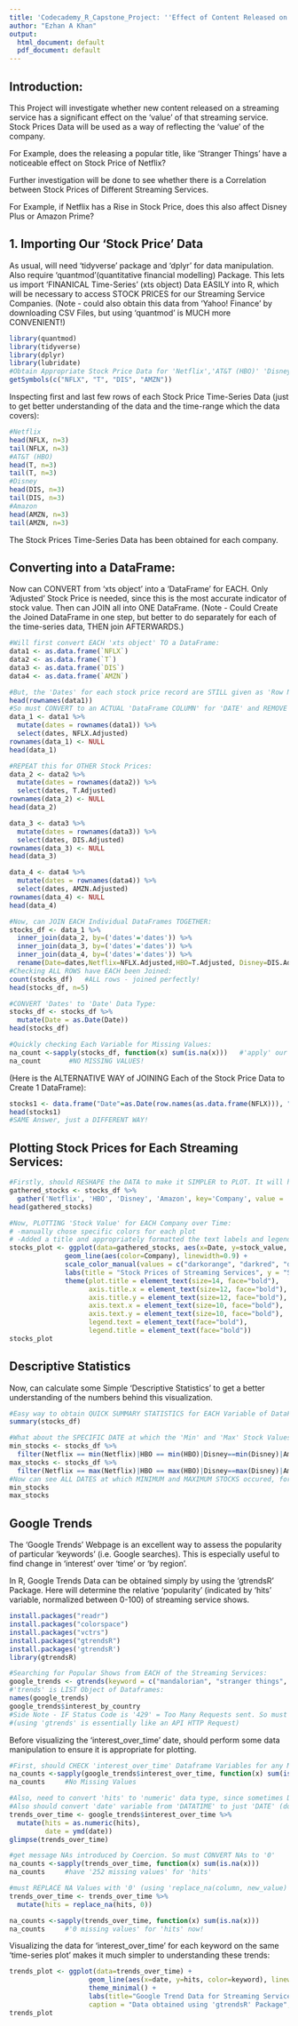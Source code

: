 ---
title: 'Codecademy_R_Capstone_Project: ''Effect of Content Released on Streaming Services'''
author: "Ezhan A Khan"
output:
  html_document: default
  pdf_document: default
---

## Introduction:  
This Project will investigate whether new content released on a streaming service has a significant effect on the 'value' of that streaming service. Stock Prices Data will be used as a way of reflecting the 'value' of the company.

For Example, does the releasing a popular title, like 'Stranger Things' have a noticeable effect on Stock Price of Netflix?

Further investigation will be done to see whether there is a Correlation between Stock Prices of Different Streaming Services. 

For Example, if Netflix has a Rise in Stock Price, does this also affect Disney Plus or Amazon Prime?

## 1. Importing Our 'Stock Price' Data
As usual, will need 'tidyverse' package and 'dplyr' for data manipulation. 
Also require 'quantmod'(quantitative financial modelling) Package. This lets us import 'FINANICAL Time-Series' (xts object) Data EASILY into R, which will be necessary to access STOCK PRICES for our Streaming Service Companies.
(Note - could also obtain this data from 'Yahoo! Finance' by downloading CSV Files, but using 'quantmod' is MUCH more CONVENIENT!)

```{r echo = T, results = 'hide'}
library(quantmod)
library(tidyverse)
library(dplyr)
library(lubridate)
#Obtain Appropriate Stock Price Data for 'Netflix','AT&T (HBO)' 'Disney' and 'Amazon':
getSymbols(c("NFLX", "T", "DIS", "AMZN"))
```
Inspecting first and last few rows of each Stock Price Time-Series Data (just to get better understanding of the data and the time-range which the data covers):
```{r Inspecting each of the Time Series Data}
#Netflix
head(NFLX, n=3)
tail(NFLX, n=3)
#AT&T (HBO)
head(T, n=3)
tail(T, n=3)
#Disney
head(DIS, n=3)
tail(DIS, n=3)
#Amazon
head(AMZN, n=3)
tail(AMZN, n=3)

```

The Stock Prices Time-Series Data has been obtained for each company. 


## Converting into a DataFrame:
Now can CONVERT from 'xts object' into a 'DataFrame' for EACH. Only 'Adjusted' Stock Price is needed, since this is the most accurate indicator of stock value. Then can JOIN all into ONE DataFrame.
(Note -  Could Create the Joined DataFrame in one step, but better to do separately for each of the time-series data, THEN join AFTERWARDS.)

```{r Data Manipulation and Visualization}
#Will first convert EACH 'xts object' TO a DataFrame:
data1 <- as.data.frame(`NFLX`)
data2 <- as.data.frame(`T`)
data3 <- as.data.frame(`DIS`)
data4 <- as.data.frame(`AMZN`)
```


```{r Data Manipulation and Visualization}
#But, the 'Dates' for each stock price record are STILL given as 'Row Names' (i.e. Row INDEX). 
head(rownames(data1))
#So must CONVERT to an ACTUAL 'DataFrame COLUMN' for 'DATE' and REMOVE 'ROWNAMES' Index and Select 'Adjusted' Stock Price:
data_1 <- data1 %>% 
  mutate(dates = rownames(data1)) %>% 
  select(dates, NFLX.Adjusted) 
rownames(data_1) <- NULL
head(data_1)

#REPEAT this for OTHER Stock Prices:
data_2 <- data2 %>% 
  mutate(dates = rownames(data2)) %>% 
  select(dates, T.Adjusted) 
rownames(data_2) <- NULL
head(data_2)  

data_3 <- data3 %>% 
  mutate(dates = rownames(data3)) %>% 
  select(dates, DIS.Adjusted) 
rownames(data_3) <- NULL
head(data_3)  

data_4 <- data4 %>% 
  mutate(dates = rownames(data4)) %>% 
  select(dates, AMZN.Adjusted) 
rownames(data_4) <- NULL
head(data_4)
```


```{r Data Manipulation and Visualization}
#Now, can JOIN EACH Individual DataFrames TOGETHER:
stocks_df <- data_1 %>% 
  inner_join(data_2, by=('dates'='dates')) %>% 
  inner_join(data_3, by=('dates'='dates')) %>% 
  inner_join(data_4, by=('dates'='dates')) %>% 
  rename(Date=dates,Netflix=NFLX.Adjusted,HBO=T.Adjusted, Disney=DIS.Adjusted,Amazon=AMZN.Adjusted )
#Checking ALL ROWS have EACH been Joined:
count(stocks_df)   #ALL rows - joined perfectly!
head(stocks_df, n=5)
```


```{r Data Manipulation and Visualization}
#CONVERT 'Dates' to 'Date' Data Type:
stocks_df <- stocks_df %>% 
  mutate(Date = as.Date(Date)) 
head(stocks_df)

#Quickly checking Each Variable for Missing Values:
na_count <-sapply(stocks_df, function(x) sum(is.na(x)))   #'apply' our 'user-defined function' to 'EACH COLUMN' of 'students'!
na_count       #NO MISSING VALUES!
```

(Here is the ALTERNATIVE WAY of JOINING Each of the Stock Price Data to Create 1 DataFrame):
```{r Alternative way of Joining into 1 DataFrame}
stocks1 <- data.frame("Date"=as.Date(row.names(as.data.frame(NFLX))), "Netflix"=NFLX$NFLX.Adjusted, "HBO"=T$T.Adjusted, "Disney"=DIS$DIS.Adjusted, "Amazon"=AMZN$AMZN.Adjusted )
head(stocks1)
#SAME Answer, just a DIFFERENT WAY!
```

## Plotting Stock Prices for Each Streaming Services:

```{r Plotting Stock Prices}
#Firstly, should RESHAPE the DATA to make it SIMPLER to PLOT. It will help if  'Company' of EACH Company are in ONE Column and 'related stocks' is in the OTHER Column: 
gathered_stocks <- stocks_df %>% 
  gather('Netflix', 'HBO', 'Disney', 'Amazon', key='Company', value = 'stock_value') 
head(gathered_stocks)

#Now, PLOTTING 'Stock Value' for EACH Company over Time:
# -manually chose specific colors for each plot 
# -Added a title and appropriately formatted the text labels and legend so it is all much clearer.
stocks_plot <- ggplot(data=gathered_stocks, aes(x=Date, y=stock_value, group=Company)) +
              geom_line(aes(color=Company), linewidth=0.9) +
              scale_color_manual(values = c("darkorange", "darkred", "darkblue", "darkgreen")) +
              labs(title = "Stock Prices of Streaming Services", y = "Stock Value") +   
              theme(plot.title = element_text(size=14, face="bold"),
                    axis.title.x = element_text(size=12, face="bold"), 
                    axis.title.y = element_text(size=12, face="bold"),      
                    axis.text.x = element_text(size=10, face="bold"), 
                    axis.text.y = element_text(size=10, face="bold"),
                    legend.text = element_text(face="bold"),
                    legend.title = element_text(face="bold"))
stocks_plot


```

## Descriptive Statistics

Now, can calculate some Simple 'Descriptive Statistics' to get a better understanding of the numbers behind this visualization.

```{r Descriptive Statistics}
#Easy way to obtain QUICK SUMMARY STATISTICS for EACH Variable of DataFrame -  'summary()' function:
summary(stocks_df)

#What about the SPECIFIC DATE at which the 'Min' and 'Max' Stock Values occurred? Can Pipe and FILTER AT the MIN and MAX:
min_stocks <- stocks_df %>% 
  filter(Netflix == min(Netflix)|HBO == min(HBO)|Disney==min(Disney)|Amazon==min(Amazon))  
max_stocks <- stocks_df %>% 
  filter(Netflix == max(Netflix)|HBO == max(HBO)|Disney==max(Disney)|Amazon==max(Amazon))  
#Now can see ALL DATES at which MINIMUM and MAXIMUM STOCKS occured, for EACH Company
min_stocks
max_stocks 

```


## Google Trends

The 'Google Trends' Webpage is an excellent way to assess the popularity of particular 'keywords' (i.e. Google searches). This is especially useful to find change in 'interest' over 'time' or 'by region'. 

In R, Google Trends Data can be obtained simply by using the 'gtrendsR' Package. Here will determine the relative 'popularity' (indicated by 'hits' variable, normalized between 0-100) of streaming service shows.


```{r}
install.packages("readr")
install.packages("colorspace")
install.packages("vctrs")
install.packages("gtrendsR")
install.packages('gtrendsR')
library(gtrendsR)

#Searching for Popular Shows from EACH of the Streaming Services:
google_trends <- gtrends(keyword = c("mandalorian", "stranger things", "game of thrones", "the marvelous mrs maisel"))
#'trends' is LIST Object of Dataframes: 
names(google_trends)
google_trends$interest_by_country
#Side Note - IF Status Code is '429' = Too Many Requests sent. So must wait before sending another request!
#(using 'gtrends' is essentially like an API HTTP Request)

```

Before visualizing the 'interest_over_time' date, should perform some data manipulation to ensure it is appropriate for plotting.

```{r}
#First, should CHECK 'interest_over_time' Dataframe Variables for any Missing Values:
na_counts <-sapply(google_trends$interest_over_time, function(x) sum(is.na(x)))
na_counts     #No Missing Values

#Also, need to convert 'hits' to 'numeric' data type, since sometimes Dataframe values '<1' can result in 'hits' variable becoming 'categorical' instead of 'numerical' (i.e. must ensure it STAYS as 'numeric')
#Also should convert 'date' variable from 'DATATIME' to just 'DATE' (do not need the 'time' element here)
trends_over_time <- google_trends$interest_over_time %>% 
  mutate(hits = as.numeric(hits), 
         date = ymd(date)) 
glimpse(trends_over_time) 

#get message NAs introduced by Coercion. So must CONVERT NAs to '0'
na_counts <-sapply(trends_over_time, function(x) sum(is.na(x)))
na_counts     #have '252 missing values' for 'hits'

#must REPLACE NA Values with '0' (using 'replace_na(column, new_value)'):
trends_over_time <- trends_over_time %>% 
  mutate(hits = replace_na(hits, 0))

na_counts <-sapply(trends_over_time, function(x) sum(is.na(x)))
na_counts     #'0 missing values' for 'hits' now!

```
Visualizing the data for 'interest_over_time' for each keyword on the same 'time-series plot' makes it much simpler to understanding these trends:

```{r}
trends_plot <- ggplot(data=trends_over_time) +
                    geom_line(aes(x=date, y=hits, color=keyword), linewidth=0.9, size=1) +
                    theme_minimal() +
                    labs(title="Google Trend Data for Streaming Service Shows",
                    caption = "Data obtained using 'gtrendsR' Package", y = "Hits (Normalized between 0 and 100)", x="Date")
trends_plot




```
















